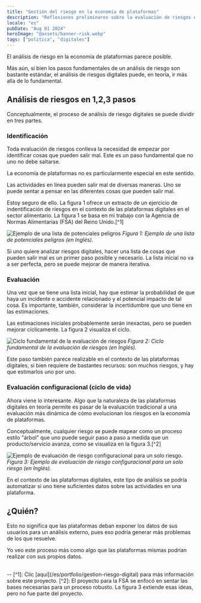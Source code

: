```yaml
---
title: "Gestión del riesgo en la economía de plataformas"
description: "Reflexiones preliminares sobre la evaluación de riesgos en la economía de plataformas"
locale: "es"
pubDate: "Aug 01 2024"
heroImage: "@assets/banner-risk.webp"
tags: ["politica", "digitales"]
---
```


El análisis de riesgo en la economía de plataformas parece posible.

Más aún, si bien los pasos fundamentales de un análisis de riesgo son bastante estándar, el análisis de riesgos digitales puede, en teoría, ir más alla de lo fundamental.

## Análisis de riesgos en 1,2,3 pasos
Conceptualmente, el proceso de análisis de riesgo digitales se puede dividir en tres partes.

### Identificación
Toda evaluación de riesgos conlleva la necesidad de empezar por identificar cosas que pueden salir mal. Este es un paso fundamental que no uno no debe saltarse.

La economía de plataformas no es particularmente especial en este sentido. 

Las actividades en línea pueden salir mal de diversas maneras. Uno se puede sentar a pensar en las diferentes cosas que pueden salir mal.

Estoy seguro de ello. La figura 1 ofrece un extracto de un ejercicio de indentificación de riesgos en el contexto de las plataformas digitales en el sector alimentario. La figura 1 se basa en mi trabajo con la Agencia de Normas Alimentarias (FSA) del Reino Unido.[^1]

![Ejemplo de una lista de potenciales peligros](/list-of-hazards.webp)
<span className="text-2sm">*Figura 1: Ejemplo de una lista de potenciales peligros (en Inglés).*</span>

Si uno quiere analizar riesgos digitales, hacer una lista de cosas que pueden salir mal es un primer paso posible y necesario. La lista inicial no va a ser perfecta, pero se puede mejorar de manera iterativa.

### Evaluación
Una vez que se tiene una lista inicial, hay que estimar la probabilidad de que haya un incidente o accidente relacionado y el potencial impacto de tal cosa. Es importante, también, considerar la incertidumbre que uno tiene en las estimaciones.

Las estimaciones iniciales probablemente serán inexactas, pero se pueden mejorar cíclicamente. La figura 2 visualiza el ciclo.

![Ciclo fundamental de la evaluación de riesgos](/risk-assessment-cycle.webp)
<span className="text-2sm">*Figura 2: Ciclo fundamental de la evaluación de riesgos (en Inglés).*</span>

Este paso también parece realizable en el contexto de las plataformas digitales, si bien requiere de bastantes recursos: son muchos riesgos, y hay que estimarlos uno por uno.

### Evaluación configuracional (ciclo de vida)
Ahora viene lo interesante. Algo que la naturaleza de las plataformas digitales en teoría permite es pasar de la evaluación tradicional a una evaluación más dinámica de cómo evolucionan los riesgos en la economía de plataformas.

Conceptualmente, cualquier riesgo se puede mapear como un proceso estilo "árbol" que uno puede seguir paso a paso a medida que un producto/servicio avanza, como se visualiza en la figura 3.[^2]

![Ejemplo de evaluación de riesgo configuracional para un solo riesgo.](/configurational-risk-assessment.webp)
<span className="text-2sm">*Figura 3: Ejemplo de evaluación de riesgo configuracional para un solo riesgo (en Inglés).*</span>

En el contexto de las plataformas digitales, este tipo de análisis se podría automatizar si uno tiene suficientes datos sobre las actividades en una plataforma.

## ¿Quién?
Esto no significa que las plataformas deban exponer los datos de sus usuarios para un análisis externo, pues eso podría generar más problemas de los que resuelve.

Yo veo este proceso más como algo que las plataformas mismas podrían realizar con sus propios datos.

<br />
--
[^1]: Clic [aquí](/es/portfolio/gestion-riesgo-digital) para más información sobre este proyecto.
[^2]: El proyecto para la FSA se enfocó en sentar las bases necesarias para un proceso robusto. La figura 3 extiende esas ideas, pero no fue parte del proyecto.